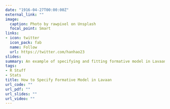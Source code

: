 ```yaml
---
date: "1916-04-27T00:00:00Z"
external_link: ""
image:
  caption: Photo by rawpixel on Unsplash
  focal_point: Smart
links:
- icon: twitter
  icon_pack: fab
  name: Follow
  url: https://twitter.com/hanhao23
slides: 
summary: An example of specifying and fitting formative model in Lavaan package.
tags:
- R Stuff
- Stats
title: How to Specify Formative Model in Lavaan
url_code: ""
url_pdf: ""
url_slides: ""
url_video: ""
---
```



